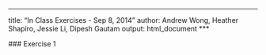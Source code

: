 ***
  title: "In Class Exercises - Sep 8, 2014"
author: Andrew Wong, Heather Shapiro, Jessie Li, Dipesh Gautam
output: html_document
***
  
  ### Exercise 1
  